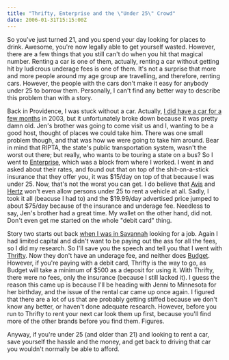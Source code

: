 ```yaml
---
title: "Thrifty, Enterprise and the \"Under 25\" Crowd"
date: 2006-01-31T15:15:00Z
---
```


So you've just turned 21, and you spend your day looking for places to drink. Awesome, you're now legally able to get yourself wasted. However, there are a few things that you still can't do when you hit that magical number. Renting a car is one of them, actually, renting a car without getting hit by ludicrous underage fees is one of them. It's not a surprise that more and more people around my age group are travelling, and therefore, renting cars. However, the people with the cars don't make it easy for anybody under 25 to borrow them. Personally, I can't find any better way to describe this problem than with a story.

Back in Providence, I was stuck without a car. Actually, [I did have a car for a few months][1] in 2003, but it unfortunately broke down because it was pretty damn old. Jen's brother was going to come visit us and I, wanting to be a good host, thought of places we could take him. There was one small problem though, and that was how we were going to take him around. Bear in mind that RIPTA, the state's public transportation system, wasn't the worst out there; but really, who wants to be touring a state on a bus? So I went to [Enterprise][2], which was a block from where I worked. I went in and asked about their rates, and found out that on top of the shit-on-a-stick insurance that they offer you, it was $15/day on top of that because I was under 25. Now, that's not the worst you can get. I do believe that [Avis][3] and [Hertz][4] won't even allow persons under 25 to rent a vehicle at all. Sadly, I took it all (beacuse I had to) and the $19.99/day advertised price jumped to about $75/day because of the insurance and underage fee. Needless to say, Jen's brother had a great time. My wallet on the other hand, did not. Don't even get me started on the whole "debit card" thing.

Story two starts out back [when I was in Savannah][5] looking for a job. Again I had limited capital and didn't want to be paying out the ass for all the fees, so I did my research. So I'll save you the speech and tell you that I went with [Thrifty][6]. Now they don't have an underage fee, and neither does [Budget][7]. However, if you're paying with a debit card, Thrifty is the way to go, as Budget will take a minimum of $500 as a deposit for using it. With Thrifty, there were no fees, only the insurance (because I still lacked it). I guess the reason this came up is because I'll be heading with Jenni to Minnesota for her birthday, and the issue of the rental car came up once again. I figured that there are a lot of us that are probably getting stiffed because we don't know any better, or haven't done adequate research. However, before you run to Thrifty to rent your next car look them up first, because you'll find more of the other brands before you find them. Figures.

Anyway, if you're under 25 (and older than 21) and looking to rent a car, save yourself the hassle and the money, and get back to driving that car you wouldn't normally be able to afford.

[1]: http://www.tyresmoke.net/attachments/463413-starion.jpg
[2]: http://enterprise.com/
[3]: http://avis.com/
[4]: http://hertz.com/
[5]: http://avalonstar.com/2005/jun/08/interviews-and-sightseeing/
[6]: http://www.thrifty.com/
[7]: http://www.budget.com/
